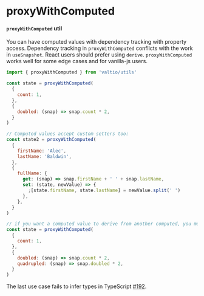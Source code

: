 # proxyWithComputed

#### `proxyWithComputed` util

You can have computed values with dependency tracking with property access.
Dependency tracking in `proxyWithComputed` conflicts with the work in `useSnapshot`.
React users should prefer using `derive`.
`proxyWithComputed` works well for some edge cases and for vanilla-js users.

```js
import { proxyWithComputed } from 'valtio/utils'

const state = proxyWithComputed(
  {
    count: 1,
  },
  {
    doubled: (snap) => snap.count * 2,
  }
)

// Computed values accept custom setters too:
const state2 = proxyWithComputed(
  {
    firstName: 'Alec',
    lastName: 'Baldwin',
  },
  {
    fullName: {
      get: (snap) => snap.firstName + ' ' + snap.lastName,
      set: (state, newValue) => {
        ;[state.firstName, state.lastName] = newValue.split(' ')
      },
    },
  }
)

// if you want a computed value to derive from another computed, you must declare the dependency first:
const state = proxyWithComputed(
  {
    count: 1,
  },
  {
    doubled: (snap) => snap.count * 2,
    quadrupled: (snap) => snap.doubled * 2,
  }
)
```

The last use case fails to infer types in TypeScript
[#192](https://github.com/pmndrs/valtio/issues/192).
